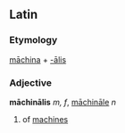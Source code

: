 ==Latin==
===Etymology===
[[machina|māchina]] + [[-alis|-ālis]]
===Adjective===
'''māchinālis''' ''m, f'', [[māchināle]] ''n''

#of [[machine]]s